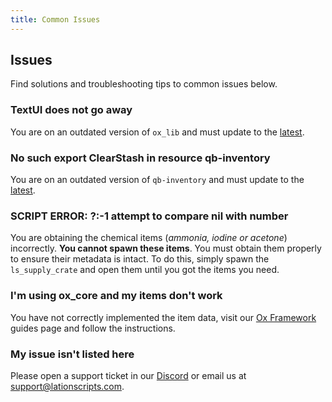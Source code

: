 ```yaml
---
title: Common Issues
---
```


## Issues
Find solutions and troubleshooting tips to common issues below.

### TextUI does not go away
You are on an outdated version of ```ox_lib``` and must update to the [latest](https://github.com/overextended/ox_lib/releases/latest).

### No such export ClearStash in resource qb-inventory
You are on an outdated version of ```qb-inventory``` and must update to the [latest](https://github.com/qbcore-framework/qb-inventory).

### SCRIPT ERROR: ?:-1 attempt to compare nil with number
You are obtaining the chemical items (*ammonia, iodine or acetone*) incorrectly. **You cannot spawn these items**.
You must obtain them properly to ensure their metadata is intact. To do this, simply spawn the ```ls_supply_crate```
and open them until you got the items you need.

### I'm using ox_core and my items don't work
You have not correctly implemented the item data, visit our [Ox Framework](/lation_meth/guides/ox_core) guides page and follow the instructions.

### My issue isn't listed here
Please open a support ticket in our [Discord](https://discord.gg/9EbY4nM5uu) or email us at support@lationscripts.com.